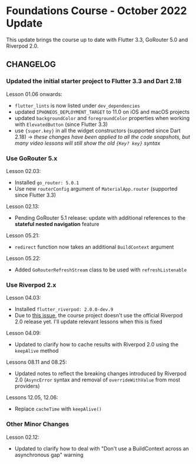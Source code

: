 # Foundations Course - October 2022 Update

This update brings the course up to date with Flutter 3.3, GoRouter 5.0 and Riverpod 2.0.

## CHANGELOG

### Updated the initial starter project to Flutter 3.3 and Dart 2.18

Lesson 01.06 onwards:

- `flutter_lints` is now listed under `dev_dependencies`
- updated `IPHONEOS_DEPLOYMENT_TARGET` to 11.0 on iOS and macOS projects
- updated `backgroundColor` and `foregroundColor` properties when working with `ElevatedButton` (since Flutter 3.3)
- use `{super.key}` in all the widget constructors (supported since Dart 2.18) → *these changes have been applied to all the code snapshots, but many video lessons will still show the old `{Key? key}` syntax*

### Use GoRouter 5.x

Lesson 02.03:

- Installed `go_router: 5.0.1`
- Use new `routerConfig` argument of `MaterialApp.router` (supported since Flutter 3.3)

Lesson 02.13:

- Pending GoRouter 5.1 release: update with additional references to the **stateful nested navigation** feature

Lesson 05.21:

- `redirect` function now takes an additional `BuildContext` argument

Lesson 05.22:

- Added `GoRouterRefreshStream` class to be used with `refreshListenable` 

### Use Riverpod 2.x

Lesson 04.03:

- Installed `flutter_riverpod: 2.0.0-dev.9`
- Due to [this issue](https://github.com/rrousselGit/riverpod/issues/1713), the course project doesn't use the official Riverpod 2.0 release yet. I'll update relevant lessons when this is fixed

Lesson 04.09:

- Updated to clarify how to cache results with Riverpod 2.0 using the `keepAlive` method

Lessons 08.11 and 08.25:

- Updated notes to reflect the breaking changes introduced by Riverpod 2.0 (`AsyncError` syntax and removal of `overrideWithValue` from most providers)

Lessons 12.05, 12.06:

- Replace `cacheTime` with `keepAlive()`

### Other Minor Changes

Lesson 02.12:

- Updated to clarify how to deal with "Don't use a BuildContext across an asynchronous gap" warning
